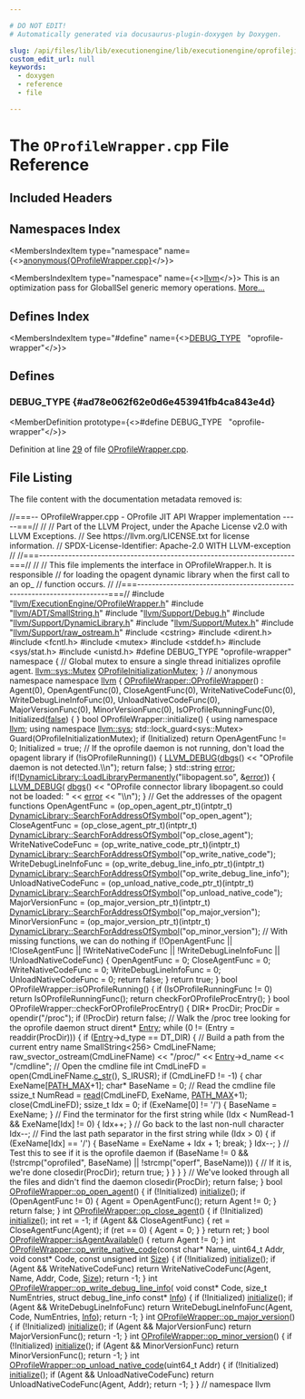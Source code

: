 ```yaml
---

# DO NOT EDIT!
# Automatically generated via docusaurus-plugin-doxygen by Doxygen.

slug: /api/files/lib/lib/executionengine/lib/executionengine/oprofilejit/oprofilewrapper-cpp
custom_edit_url: null
keywords:
  - doxygen
  - reference
  - file

---
```





# The `OProfileWrapper.cpp` File Reference

<DoxygenPage pluginConfig={pluginConfig}>



## Included Headers

<IncludesList>
<IncludesListItem
  filePath="llvm/ExecutionEngine/OProfileWrapper.h"
  permalink="/docs/api/files/include/include/llvm/include/llvm/executionengine/oprofilewrapper-h"
  isLocal="true" />
<IncludesListItem
  filePath="llvm/ADT/SmallString.h"
  permalink="/docs/api/files/include/include/llvm/include/llvm/adt/smallstring-h"
  isLocal="true" />
<IncludesListItem
  filePath="llvm/Support/Debug.h"
  permalink="/docs/api/files/include/include/llvm/include/llvm/support/debug-h"
  isLocal="true" />
<IncludesListItem
  filePath="llvm/Support/DynamicLibrary.h"
  permalink="/docs/api/files/include/include/llvm/include/llvm/support/dynamiclibrary-h"
  isLocal="true" />
<IncludesListItem
  filePath="llvm/Support/Mutex.h"
  permalink="/docs/api/files/include/include/llvm/include/llvm/support/mutex-h"
  isLocal="true" />
<IncludesListItem
  filePath="llvm/Support/raw_ostream.h"
  permalink="/docs/api/files/include/include/llvm/include/llvm/support/raw-ostream-h"
  isLocal="true" />
<IncludesListItem
  filePath="cstring"
  permalink=""
  isLocal="false" />
<IncludesListItem
  filePath="dirent.h"
  permalink=""
  isLocal="false" />
<IncludesListItem
  filePath="fcntl.h"
  permalink=""
  isLocal="false" />
<IncludesListItem
  filePath="mutex"
  permalink=""
  isLocal="false" />
<IncludesListItem
  filePath="stddef.h"
  permalink=""
  isLocal="false" />
<IncludesListItem
  filePath="sys/stat.h"
  permalink=""
  isLocal="false" />
<IncludesListItem
  filePath="unistd.h"
  permalink=""
  isLocal="false" />
</IncludesList>

## Namespaces Index

<MembersIndex>

<MembersIndexItem
  type="namespace"
  name={<><a href="/docs/api/namespaces/anonymous-oprofilewrapper-cpp-">anonymous&#123;OProfileWrapper.cpp&#125;</a></>}>
</MembersIndexItem>

<MembersIndexItem
  type="namespace"
  name={<><a href="/docs/api/namespaces/llvm">llvm</a></>}>
This is an optimization pass for GlobalISel generic memory operations. <a href="/docs/api/namespaces/llvm/#details">More...</a>
</MembersIndexItem>

</MembersIndex>

## Defines Index

<MembersIndex>

<MembersIndexItem
  type="#define"
  name={<><a href="#ad78e062f62e0d6e453941fb4ca843e4d">DEBUG&#95;TYPE</a>&nbsp;&nbsp;&nbsp;&quot;oprofile-wrapper&quot;</>}>
</MembersIndexItem>

</MembersIndex>


<SectionDefinition>

## Defines

### DEBUG&#95;TYPE {#ad78e062f62e0d6e453941fb4ca843e4d}

<MemberDefinition
  prototype={<>#define DEBUG&#95;TYPE&nbsp;&nbsp;&nbsp;&quot;oprofile-wrapper&quot;</>}>

Definition at line <a href="#l00029">29</a> of file <a href="/docs/api/files/lib/lib/executionengine/lib/executionengine/oprofilejit/oprofilewrapper-cpp">OProfileWrapper.cpp</a>.
</MemberDefinition>

</SectionDefinition>

## File Listing

The file content with the documentation metadata removed is:

<ProgramListing>

<Link id="l00001" /><CodeLine lineNumber="1"><span class="doxyHighlightComment">//===-- OProfileWrapper.cpp - OProfile JIT API Wrapper implementation -----===//</span></CodeLine>
<Link id="l00002" /><CodeLine lineNumber="2"><span class="doxyHighlightComment">//</span></CodeLine>
<Link id="l00003" /><CodeLine lineNumber="3"><span class="doxyHighlightComment">// Part of the LLVM Project, under the Apache License v2.0 with LLVM Exceptions.</span></CodeLine>
<Link id="l00004" /><CodeLine lineNumber="4"><span class="doxyHighlightComment">// See https://llvm.org/LICENSE.txt for license information.</span></CodeLine>
<Link id="l00005" /><CodeLine lineNumber="5"><span class="doxyHighlightComment">// SPDX-License-Identifier: Apache-2.0 WITH LLVM-exception</span></CodeLine>
<Link id="l00006" /><CodeLine lineNumber="6"><span class="doxyHighlightComment">//</span></CodeLine>
<Link id="l00007" /><CodeLine lineNumber="7"><span class="doxyHighlightComment">//===----------------------------------------------------------------------===//</span></CodeLine>
<Link id="l00008" /><CodeLine lineNumber="8"><span class="doxyHighlightComment">//</span></CodeLine>
<Link id="l00009" /><CodeLine lineNumber="9"><span class="doxyHighlightComment">// This file implements the interface in OProfileWrapper.h. It is responsible</span></CodeLine>
<Link id="l00010" /><CodeLine lineNumber="10"><span class="doxyHighlightComment">// for loading the opagent dynamic library when the first call to an op&#95;</span></CodeLine>
<Link id="l00011" /><CodeLine lineNumber="11"><span class="doxyHighlightComment">// function occurs.</span></CodeLine>
<Link id="l00012" /><CodeLine lineNumber="12"><span class="doxyHighlightComment">//</span></CodeLine>
<Link id="l00013" /><CodeLine lineNumber="13"><span class="doxyHighlightComment">//===----------------------------------------------------------------------===//</span></CodeLine>
<Link id="l00014" /><CodeLine lineNumber="14"></CodeLine>
<Link id="l00015" /><CodeLine lineNumber="15"><span class="doxyHighlightPreprocessor">#include &quot;<a href="/docs/api/files/include/include/llvm/include/llvm/executionengine/oprofilewrapper-h">llvm/ExecutionEngine/OProfileWrapper.h</a>&quot;</span></CodeLine>
<Link id="l00016" /><CodeLine lineNumber="16"><span class="doxyHighlightPreprocessor">#include &quot;<a href="/docs/api/files/include/include/llvm/include/llvm/adt/smallstring-h">llvm/ADT/SmallString.h</a>&quot;</span></CodeLine>
<Link id="l00017" /><CodeLine lineNumber="17"><span class="doxyHighlightPreprocessor">#include &quot;<a href="/docs/api/files/include/include/llvm/include/llvm/support/debug-h">llvm/Support/Debug.h</a>&quot;</span></CodeLine>
<Link id="l00018" /><CodeLine lineNumber="18"><span class="doxyHighlightPreprocessor">#include &quot;<a href="/docs/api/files/include/include/llvm/include/llvm/support/dynamiclibrary-h">llvm/Support/DynamicLibrary.h</a>&quot;</span></CodeLine>
<Link id="l00019" /><CodeLine lineNumber="19"><span class="doxyHighlightPreprocessor">#include &quot;<a href="/docs/api/files/include/include/llvm/include/llvm/support/mutex-h">llvm/Support/Mutex.h</a>&quot;</span></CodeLine>
<Link id="l00020" /><CodeLine lineNumber="20"><span class="doxyHighlightPreprocessor">#include &quot;<a href="/docs/api/files/include/include/llvm/include/llvm/support/raw-ostream-h">llvm/Support/raw&#95;ostream.h</a>&quot;</span></CodeLine>
<Link id="l00021" /><CodeLine lineNumber="21"><span class="doxyHighlightPreprocessor">#include &lt;cstring&gt;</span></CodeLine>
<Link id="l00022" /><CodeLine lineNumber="22"><span class="doxyHighlightPreprocessor">#include &lt;dirent.h&gt;</span></CodeLine>
<Link id="l00023" /><CodeLine lineNumber="23"><span class="doxyHighlightPreprocessor">#include &lt;fcntl.h&gt;</span></CodeLine>
<Link id="l00024" /><CodeLine lineNumber="24"><span class="doxyHighlightPreprocessor">#include &lt;mutex&gt;</span></CodeLine>
<Link id="l00025" /><CodeLine lineNumber="25"><span class="doxyHighlightPreprocessor">#include &lt;stddef.h&gt;</span></CodeLine>
<Link id="l00026" /><CodeLine lineNumber="26"><span class="doxyHighlightPreprocessor">#include &lt;sys/stat.h&gt;</span></CodeLine>
<Link id="l00027" /><CodeLine lineNumber="27"><span class="doxyHighlightPreprocessor">#include &lt;unistd.h&gt;</span></CodeLine>
<Link id="l00028" /><CodeLine lineNumber="28"></CodeLine>
<Link id="l00029" /><CodeLine lineNumber="29" lineLink="#ad78e062f62e0d6e453941fb4ca843e4d"><span class="doxyHighlightPreprocessor">#define DEBUG&#95;TYPE &quot;oprofile-wrapper&quot;</span></CodeLine>
<Link id="l00030" /><CodeLine lineNumber="30"></CodeLine>
<Link id="l00031" /><CodeLine lineNumber="31" lineLink="/docs/api/namespaces/anonymous-oprofilewrapper-cpp-"><span class="doxyHighlightKeyword">namespace </span><span class="doxyHighlight">&#123;</span></CodeLine>
<Link id="l00032" /><CodeLine lineNumber="32"></CodeLine>
<Link id="l00033" /><CodeLine lineNumber="33"><span class="doxyHighlightComment">// Global mutex to ensure a single thread initializes oprofile agent.</span></CodeLine>
<Link id="l00034" /><CodeLine lineNumber="34" lineLink="/docs/api/namespaces/anonymous-oprofilewrapper-cpp-/#a1d7552cc451b02e9a0c4fb6f176e5b3f"><span class="doxyHighlight"><a href="/docs/api/namespaces/llvm/sys/#a52d48084c5b60251870b6118e4670fee">llvm::sys::Mutex</a> <a href="/docs/api/namespaces/anonymous-oprofilewrapper-cpp-/#a1d7552cc451b02e9a0c4fb6f176e5b3f">OProfileInitializationMutex</a>;</span></CodeLine>
<Link id="l00035" /><CodeLine lineNumber="35"></CodeLine>
<Link id="l00036" /><CodeLine lineNumber="36"><span class="doxyHighlight">&#125; </span><span class="doxyHighlightComment">// anonymous namespace</span></CodeLine>
<Link id="l00037" /><CodeLine lineNumber="37"></CodeLine>
<Link id="l00038" /><CodeLine lineNumber="38"><span class="doxyHighlightKeyword">namespace </span><span class="doxyHighlight"><a href="/docs/api/namespaces/llvm">llvm</a> &#123;</span></CodeLine>
<Link id="l00039" /><CodeLine lineNumber="39"></CodeLine>
<Link id="l00040" /><CodeLine lineNumber="40" lineLink="/docs/api/classes/llvm/oprofilewrapper/#a0c1eb099fa26c019fa3f5e3c30a09b67"><span class="doxyHighlight"><a href="/docs/api/classes/llvm/oprofilewrapper/#a0c1eb099fa26c019fa3f5e3c30a09b67">OProfileWrapper::OProfileWrapper</a>()</span></CodeLine>
<Link id="l00041" /><CodeLine lineNumber="41"><span class="doxyHighlight">: Agent(0),</span></CodeLine>
<Link id="l00042" /><CodeLine lineNumber="42"><span class="doxyHighlight">  OpenAgentFunc(0),</span></CodeLine>
<Link id="l00043" /><CodeLine lineNumber="43"><span class="doxyHighlight">  CloseAgentFunc(0),</span></CodeLine>
<Link id="l00044" /><CodeLine lineNumber="44"><span class="doxyHighlight">  WriteNativeCodeFunc(0),</span></CodeLine>
<Link id="l00045" /><CodeLine lineNumber="45"><span class="doxyHighlight">  WriteDebugLineInfoFunc(0),</span></CodeLine>
<Link id="l00046" /><CodeLine lineNumber="46"><span class="doxyHighlight">  UnloadNativeCodeFunc(0),</span></CodeLine>
<Link id="l00047" /><CodeLine lineNumber="47"><span class="doxyHighlight">  MajorVersionFunc(0),</span></CodeLine>
<Link id="l00048" /><CodeLine lineNumber="48"><span class="doxyHighlight">  MinorVersionFunc(0),</span></CodeLine>
<Link id="l00049" /><CodeLine lineNumber="49"><span class="doxyHighlight">  IsOProfileRunningFunc(0),</span></CodeLine>
<Link id="l00050" /><CodeLine lineNumber="50"><span class="doxyHighlight">  Initialized(<a href="/docs/api/namespaces/false">false</a>) &#123;</span></CodeLine>
<Link id="l00051" /><CodeLine lineNumber="51"><span class="doxyHighlight">&#125;</span></CodeLine>
<Link id="l00052" /><CodeLine lineNumber="52"></CodeLine>
<Link id="l00053" /><CodeLine lineNumber="53"><span class="doxyHighlightKeywordType">bool</span><span class="doxyHighlight"> OProfileWrapper::initialize() &#123;</span></CodeLine>
<Link id="l00054" /><CodeLine lineNumber="54"><span class="doxyHighlight">  </span><span class="doxyHighlightKeyword">using namespace </span><span class="doxyHighlight"><a href="/docs/api/namespaces/llvm">llvm</a>;</span></CodeLine>
<Link id="l00055" /><CodeLine lineNumber="55"><span class="doxyHighlight">  </span><span class="doxyHighlightKeyword">using namespace </span><span class="doxyHighlight"><a href="/docs/api/namespaces/llvm/sys">llvm::sys</a>;</span></CodeLine>
<Link id="l00056" /><CodeLine lineNumber="56"></CodeLine>
<Link id="l00057" /><CodeLine lineNumber="57"><span class="doxyHighlight">  std::lock&#95;guard&lt;sys::Mutex&gt; Guard(OProfileInitializationMutex);</span></CodeLine>
<Link id="l00058" /><CodeLine lineNumber="58"></CodeLine>
<Link id="l00059" /><CodeLine lineNumber="59"><span class="doxyHighlight">  </span><span class="doxyHighlightKeywordFlow">if</span><span class="doxyHighlight"> (Initialized)</span></CodeLine>
<Link id="l00060" /><CodeLine lineNumber="60"><span class="doxyHighlight">    </span><span class="doxyHighlightKeywordFlow">return</span><span class="doxyHighlight"> OpenAgentFunc != 0;</span></CodeLine>
<Link id="l00061" /><CodeLine lineNumber="61"></CodeLine>
<Link id="l00062" /><CodeLine lineNumber="62"><span class="doxyHighlight">  Initialized = </span><span class="doxyHighlightKeyword">true</span><span class="doxyHighlight">;</span></CodeLine>
<Link id="l00063" /><CodeLine lineNumber="63"></CodeLine>
<Link id="l00064" /><CodeLine lineNumber="64"><span class="doxyHighlight">  </span><span class="doxyHighlightComment">// If the oprofile daemon is not running, don&#39;t load the opagent library</span></CodeLine>
<Link id="l00065" /><CodeLine lineNumber="65"><span class="doxyHighlight">  </span><span class="doxyHighlightKeywordFlow">if</span><span class="doxyHighlight"> (!isOProfileRunning()) &#123;</span></CodeLine>
<Link id="l00066" /><CodeLine lineNumber="66"><span class="doxyHighlight">    <a href="/docs/api/files/include/include/llvm/include/llvm/support/debug-h/#a196897517069dda1bdb549e24468f7d7">LLVM&#95;DEBUG</a>(<a href="/docs/api/namespaces/llvm/#a7c46c742c31be54870e2038048e6b391">dbgs</a>() &lt;&lt; </span><span class="doxyHighlightStringLiteral">&quot;OProfile daemon is not detected.\\n&quot;</span><span class="doxyHighlight">);</span></CodeLine>
<Link id="l00067" /><CodeLine lineNumber="67"><span class="doxyHighlight">    </span><span class="doxyHighlightKeywordFlow">return</span><span class="doxyHighlight"> </span><span class="doxyHighlightKeyword">false</span><span class="doxyHighlight">;</span></CodeLine>
<Link id="l00068" /><CodeLine lineNumber="68"><span class="doxyHighlight">  &#125;</span></CodeLine>
<Link id="l00069" /><CodeLine lineNumber="69"></CodeLine>
<Link id="l00070" /><CodeLine lineNumber="70"><span class="doxyHighlight">  std::string <a href="/docs/api/files/lib/lib/debuginfo/lib/debuginfo/codeview/symbolrecordmapping-cpp/#a9cdf893c7d17e47fa1ed8bebf92a5da4">error</a>;</span></CodeLine>
<Link id="l00071" /><CodeLine lineNumber="71"><span class="doxyHighlight">  </span><span class="doxyHighlightKeywordFlow">if</span><span class="doxyHighlight">(!<a href="/docs/api/classes/llvm/sys/dynamiclibrary/#a53d32d3b3baefdec31d3d94b0586d437">DynamicLibrary::LoadLibraryPermanently</a>(</span><span class="doxyHighlightStringLiteral">&quot;libopagent.so&quot;</span><span class="doxyHighlight">, &amp;<a href="/docs/api/files/lib/lib/debuginfo/lib/debuginfo/codeview/symbolrecordmapping-cpp/#a9cdf893c7d17e47fa1ed8bebf92a5da4">error</a>)) &#123;</span></CodeLine>
<Link id="l00072" /><CodeLine lineNumber="72"><span class="doxyHighlight">    <a href="/docs/api/files/include/include/llvm/include/llvm/support/debug-h/#a196897517069dda1bdb549e24468f7d7">LLVM&#95;DEBUG</a>(</span></CodeLine>
<Link id="l00073" /><CodeLine lineNumber="73"><span class="doxyHighlight">        <a href="/docs/api/namespaces/llvm/#a7c46c742c31be54870e2038048e6b391">dbgs</a>()</span></CodeLine>
<Link id="l00074" /><CodeLine lineNumber="74"><span class="doxyHighlight">        &lt;&lt; </span><span class="doxyHighlightStringLiteral">&quot;OProfile connector library libopagent.so could not be loaded: &quot;</span></CodeLine>
<Link id="l00075" /><CodeLine lineNumber="75"><span class="doxyHighlight">        &lt;&lt; <a href="/docs/api/files/lib/lib/debuginfo/lib/debuginfo/codeview/symbolrecordmapping-cpp/#a9cdf893c7d17e47fa1ed8bebf92a5da4">error</a> &lt;&lt; </span><span class="doxyHighlightStringLiteral">&quot;\\n&quot;</span><span class="doxyHighlight">);</span></CodeLine>
<Link id="l00076" /><CodeLine lineNumber="76"><span class="doxyHighlight">  &#125;</span></CodeLine>
<Link id="l00077" /><CodeLine lineNumber="77"></CodeLine>
<Link id="l00078" /><CodeLine lineNumber="78"><span class="doxyHighlight">  </span><span class="doxyHighlightComment">// Get the addresses of the opagent functions</span></CodeLine>
<Link id="l00079" /><CodeLine lineNumber="79"><span class="doxyHighlight">  OpenAgentFunc = (op&#95;open&#95;agent&#95;ptr&#95;t)(intptr&#95;t)</span></CodeLine>
<Link id="l00080" /><CodeLine lineNumber="80"><span class="doxyHighlight">          <a href="/docs/api/classes/llvm/sys/dynamiclibrary/#ae003d16a33e81b88943d3e3aa179fcc4">DynamicLibrary::SearchForAddressOfSymbol</a>(</span><span class="doxyHighlightStringLiteral">&quot;op&#95;open&#95;agent&quot;</span><span class="doxyHighlight">);</span></CodeLine>
<Link id="l00081" /><CodeLine lineNumber="81"><span class="doxyHighlight">  CloseAgentFunc = (op&#95;close&#95;agent&#95;ptr&#95;t)(intptr&#95;t)</span></CodeLine>
<Link id="l00082" /><CodeLine lineNumber="82"><span class="doxyHighlight">          <a href="/docs/api/classes/llvm/sys/dynamiclibrary/#ae003d16a33e81b88943d3e3aa179fcc4">DynamicLibrary::SearchForAddressOfSymbol</a>(</span><span class="doxyHighlightStringLiteral">&quot;op&#95;close&#95;agent&quot;</span><span class="doxyHighlight">);</span></CodeLine>
<Link id="l00083" /><CodeLine lineNumber="83"><span class="doxyHighlight">  WriteNativeCodeFunc = (op&#95;write&#95;native&#95;code&#95;ptr&#95;t)(intptr&#95;t)</span></CodeLine>
<Link id="l00084" /><CodeLine lineNumber="84"><span class="doxyHighlight">          <a href="/docs/api/classes/llvm/sys/dynamiclibrary/#ae003d16a33e81b88943d3e3aa179fcc4">DynamicLibrary::SearchForAddressOfSymbol</a>(</span><span class="doxyHighlightStringLiteral">&quot;op&#95;write&#95;native&#95;code&quot;</span><span class="doxyHighlight">);</span></CodeLine>
<Link id="l00085" /><CodeLine lineNumber="85"><span class="doxyHighlight">  WriteDebugLineInfoFunc = (op&#95;write&#95;debug&#95;line&#95;info&#95;ptr&#95;t)(intptr&#95;t)</span></CodeLine>
<Link id="l00086" /><CodeLine lineNumber="86"><span class="doxyHighlight">          <a href="/docs/api/classes/llvm/sys/dynamiclibrary/#ae003d16a33e81b88943d3e3aa179fcc4">DynamicLibrary::SearchForAddressOfSymbol</a>(</span><span class="doxyHighlightStringLiteral">&quot;op&#95;write&#95;debug&#95;line&#95;info&quot;</span><span class="doxyHighlight">);</span></CodeLine>
<Link id="l00087" /><CodeLine lineNumber="87"><span class="doxyHighlight">  UnloadNativeCodeFunc = (op&#95;unload&#95;native&#95;code&#95;ptr&#95;t)(intptr&#95;t)</span></CodeLine>
<Link id="l00088" /><CodeLine lineNumber="88"><span class="doxyHighlight">          <a href="/docs/api/classes/llvm/sys/dynamiclibrary/#ae003d16a33e81b88943d3e3aa179fcc4">DynamicLibrary::SearchForAddressOfSymbol</a>(</span><span class="doxyHighlightStringLiteral">&quot;op&#95;unload&#95;native&#95;code&quot;</span><span class="doxyHighlight">);</span></CodeLine>
<Link id="l00089" /><CodeLine lineNumber="89"><span class="doxyHighlight">  MajorVersionFunc = (op&#95;major&#95;version&#95;ptr&#95;t)(intptr&#95;t)</span></CodeLine>
<Link id="l00090" /><CodeLine lineNumber="90"><span class="doxyHighlight">          <a href="/docs/api/classes/llvm/sys/dynamiclibrary/#ae003d16a33e81b88943d3e3aa179fcc4">DynamicLibrary::SearchForAddressOfSymbol</a>(</span><span class="doxyHighlightStringLiteral">&quot;op&#95;major&#95;version&quot;</span><span class="doxyHighlight">);</span></CodeLine>
<Link id="l00091" /><CodeLine lineNumber="91"><span class="doxyHighlight">  MinorVersionFunc = (op&#95;major&#95;version&#95;ptr&#95;t)(intptr&#95;t)</span></CodeLine>
<Link id="l00092" /><CodeLine lineNumber="92"><span class="doxyHighlight">          <a href="/docs/api/classes/llvm/sys/dynamiclibrary/#ae003d16a33e81b88943d3e3aa179fcc4">DynamicLibrary::SearchForAddressOfSymbol</a>(</span><span class="doxyHighlightStringLiteral">&quot;op&#95;minor&#95;version&quot;</span><span class="doxyHighlight">);</span></CodeLine>
<Link id="l00093" /><CodeLine lineNumber="93"></CodeLine>
<Link id="l00094" /><CodeLine lineNumber="94"><span class="doxyHighlight">  </span><span class="doxyHighlightComment">// With missing functions, we can do nothing</span></CodeLine>
<Link id="l00095" /><CodeLine lineNumber="95"><span class="doxyHighlight">  </span><span class="doxyHighlightKeywordFlow">if</span><span class="doxyHighlight"> (!OpenAgentFunc</span></CodeLine>
<Link id="l00096" /><CodeLine lineNumber="96"><span class="doxyHighlight">      || !CloseAgentFunc</span></CodeLine>
<Link id="l00097" /><CodeLine lineNumber="97"><span class="doxyHighlight">      || !WriteNativeCodeFunc</span></CodeLine>
<Link id="l00098" /><CodeLine lineNumber="98"><span class="doxyHighlight">      || !WriteDebugLineInfoFunc</span></CodeLine>
<Link id="l00099" /><CodeLine lineNumber="99"><span class="doxyHighlight">      || !UnloadNativeCodeFunc) &#123;</span></CodeLine>
<Link id="l00100" /><CodeLine lineNumber="100"><span class="doxyHighlight">    OpenAgentFunc = 0;</span></CodeLine>
<Link id="l00101" /><CodeLine lineNumber="101"><span class="doxyHighlight">    CloseAgentFunc = 0;</span></CodeLine>
<Link id="l00102" /><CodeLine lineNumber="102"><span class="doxyHighlight">    WriteNativeCodeFunc = 0;</span></CodeLine>
<Link id="l00103" /><CodeLine lineNumber="103"><span class="doxyHighlight">    WriteDebugLineInfoFunc = 0;</span></CodeLine>
<Link id="l00104" /><CodeLine lineNumber="104"><span class="doxyHighlight">    UnloadNativeCodeFunc = 0;</span></CodeLine>
<Link id="l00105" /><CodeLine lineNumber="105"><span class="doxyHighlight">    </span><span class="doxyHighlightKeywordFlow">return</span><span class="doxyHighlight"> </span><span class="doxyHighlightKeyword">false</span><span class="doxyHighlight">;</span></CodeLine>
<Link id="l00106" /><CodeLine lineNumber="106"><span class="doxyHighlight">  &#125;</span></CodeLine>
<Link id="l00107" /><CodeLine lineNumber="107"></CodeLine>
<Link id="l00108" /><CodeLine lineNumber="108"><span class="doxyHighlight">  </span><span class="doxyHighlightKeywordFlow">return</span><span class="doxyHighlight"> </span><span class="doxyHighlightKeyword">true</span><span class="doxyHighlight">;</span></CodeLine>
<Link id="l00109" /><CodeLine lineNumber="109"><span class="doxyHighlight">&#125;</span></CodeLine>
<Link id="l00110" /><CodeLine lineNumber="110"></CodeLine>
<Link id="l00111" /><CodeLine lineNumber="111"><span class="doxyHighlightKeywordType">bool</span><span class="doxyHighlight"> OProfileWrapper::isOProfileRunning() &#123;</span></CodeLine>
<Link id="l00112" /><CodeLine lineNumber="112"><span class="doxyHighlight">  </span><span class="doxyHighlightKeywordFlow">if</span><span class="doxyHighlight"> (IsOProfileRunningFunc != 0)</span></CodeLine>
<Link id="l00113" /><CodeLine lineNumber="113"><span class="doxyHighlight">    </span><span class="doxyHighlightKeywordFlow">return</span><span class="doxyHighlight"> IsOProfileRunningFunc();</span></CodeLine>
<Link id="l00114" /><CodeLine lineNumber="114"><span class="doxyHighlight">  </span><span class="doxyHighlightKeywordFlow">return</span><span class="doxyHighlight"> checkForOProfileProcEntry();</span></CodeLine>
<Link id="l00115" /><CodeLine lineNumber="115"><span class="doxyHighlight">&#125;</span></CodeLine>
<Link id="l00116" /><CodeLine lineNumber="116"></CodeLine>
<Link id="l00117" /><CodeLine lineNumber="117"><span class="doxyHighlightKeywordType">bool</span><span class="doxyHighlight"> OProfileWrapper::checkForOProfileProcEntry() &#123;</span></CodeLine>
<Link id="l00118" /><CodeLine lineNumber="118"><span class="doxyHighlight">  DIR&#42; ProcDir;</span></CodeLine>
<Link id="l00119" /><CodeLine lineNumber="119"></CodeLine>
<Link id="l00120" /><CodeLine lineNumber="120"><span class="doxyHighlight">  ProcDir = opendir(</span><span class="doxyHighlightStringLiteral">&quot;/proc&quot;</span><span class="doxyHighlight">);</span></CodeLine>
<Link id="l00121" /><CodeLine lineNumber="121"><span class="doxyHighlight">  </span><span class="doxyHighlightKeywordFlow">if</span><span class="doxyHighlight"> (!ProcDir)</span></CodeLine>
<Link id="l00122" /><CodeLine lineNumber="122"><span class="doxyHighlight">    </span><span class="doxyHighlightKeywordFlow">return</span><span class="doxyHighlight"> </span><span class="doxyHighlightKeyword">false</span><span class="doxyHighlight">;</span></CodeLine>
<Link id="l00123" /><CodeLine lineNumber="123"></CodeLine>
<Link id="l00124" /><CodeLine lineNumber="124"><span class="doxyHighlight">  </span><span class="doxyHighlightComment">// Walk the /proc tree looking for the oprofile daemon</span></CodeLine>
<Link id="l00125" /><CodeLine lineNumber="125"><span class="doxyHighlight">  </span><span class="doxyHighlightKeyword">struct </span><span class="doxyHighlight">dirent&#42; <a href="/docs/api/namespaces/llvm/coff/#ae7629a0652411dc2be61aea4fee2b39caadd024eaaab0666500593f30456bbc43">Entry</a>;</span></CodeLine>
<Link id="l00126" /><CodeLine lineNumber="126"><span class="doxyHighlight">  </span><span class="doxyHighlightKeywordFlow">while</span><span class="doxyHighlight"> (0 != (Entry = readdir(ProcDir))) &#123;</span></CodeLine>
<Link id="l00127" /><CodeLine lineNumber="127"><span class="doxyHighlight">    </span><span class="doxyHighlightKeywordFlow">if</span><span class="doxyHighlight"> (<a href="/docs/api/namespaces/llvm/coff/#ae7629a0652411dc2be61aea4fee2b39caadd024eaaab0666500593f30456bbc43">Entry</a>-&gt;d&#95;type == DT&#95;DIR) &#123;</span></CodeLine>
<Link id="l00128" /><CodeLine lineNumber="128"><span class="doxyHighlight">      </span><span class="doxyHighlightComment">// Build a path from the current entry name</span></CodeLine>
<Link id="l00129" /><CodeLine lineNumber="129"><span class="doxyHighlight">      SmallString&lt;256&gt; CmdLineFName;</span></CodeLine>
<Link id="l00130" /><CodeLine lineNumber="130"><span class="doxyHighlight">      raw&#95;svector&#95;ostream(CmdLineFName) &lt;&lt; </span><span class="doxyHighlightStringLiteral">&quot;/proc/&quot;</span><span class="doxyHighlight"> &lt;&lt; <a href="/docs/api/namespaces/llvm/coff/#ae7629a0652411dc2be61aea4fee2b39caadd024eaaab0666500593f30456bbc43">Entry</a>-&gt;d&#95;name</span></CodeLine>
<Link id="l00131" /><CodeLine lineNumber="131"><span class="doxyHighlight">                                        &lt;&lt; </span><span class="doxyHighlightStringLiteral">&quot;/cmdline&quot;</span><span class="doxyHighlight">;</span></CodeLine>
<Link id="l00132" /><CodeLine lineNumber="132"></CodeLine>
<Link id="l00133" /><CodeLine lineNumber="133"><span class="doxyHighlight">      </span><span class="doxyHighlightComment">// Open the cmdline file</span></CodeLine>
<Link id="l00134" /><CodeLine lineNumber="134"><span class="doxyHighlight">      </span><span class="doxyHighlightKeywordType">int</span><span class="doxyHighlight"> CmdLineFD = open(CmdLineFName.<a href="/docs/api/classes/llvm/smallstring/#ade4b8410fbe0406fc61d1db65d1cfa12">c&#95;str</a>(), S&#95;IRUSR);</span></CodeLine>
<Link id="l00135" /><CodeLine lineNumber="135"><span class="doxyHighlight">      </span><span class="doxyHighlightKeywordFlow">if</span><span class="doxyHighlight"> (CmdLineFD != -1) &#123;</span></CodeLine>
<Link id="l00136" /><CodeLine lineNumber="136"><span class="doxyHighlight">        </span><span class="doxyHighlightKeywordType">char</span><span class="doxyHighlight">    ExeName&#91;<a href="/docs/api/files/include/include/llvm/include/llvm/textapi/utils-h/#ae688d728e1acdfe5988c7db45d6f0166">PATH&#95;MAX</a>+1&#93;;</span></CodeLine>
<Link id="l00137" /><CodeLine lineNumber="137"><span class="doxyHighlight">        </span><span class="doxyHighlightKeywordType">char</span><span class="doxyHighlight">&#42;   BaseName = 0;</span></CodeLine>
<Link id="l00138" /><CodeLine lineNumber="138"></CodeLine>
<Link id="l00139" /><CodeLine lineNumber="139"><span class="doxyHighlight">        </span><span class="doxyHighlightComment">// Read the cmdline file</span></CodeLine>
<Link id="l00140" /><CodeLine lineNumber="140"><span class="doxyHighlight">        ssize&#95;t NumRead = <a href="/docs/api/namespaces/llvm/support/endian/#acfdf941f45bc58470ed8423b98862486">read</a>(CmdLineFD, ExeName, <a href="/docs/api/files/include/include/llvm/include/llvm/textapi/utils-h/#ae688d728e1acdfe5988c7db45d6f0166">PATH&#95;MAX</a>+1);</span></CodeLine>
<Link id="l00141" /><CodeLine lineNumber="141"><span class="doxyHighlight">        close(CmdLineFD);</span></CodeLine>
<Link id="l00142" /><CodeLine lineNumber="142"><span class="doxyHighlight">        ssize&#95;t Idx = 0;</span></CodeLine>
<Link id="l00143" /><CodeLine lineNumber="143"></CodeLine>
<Link id="l00144" /><CodeLine lineNumber="144"><span class="doxyHighlight">        </span><span class="doxyHighlightKeywordFlow">if</span><span class="doxyHighlight"> (ExeName&#91;0&#93; != </span><span class="doxyHighlightCharLiteral">&#39;/&#39;</span><span class="doxyHighlight">) &#123;</span></CodeLine>
<Link id="l00145" /><CodeLine lineNumber="145"><span class="doxyHighlight">          BaseName = ExeName;</span></CodeLine>
<Link id="l00146" /><CodeLine lineNumber="146"><span class="doxyHighlight">        &#125;</span></CodeLine>
<Link id="l00147" /><CodeLine lineNumber="147"></CodeLine>
<Link id="l00148" /><CodeLine lineNumber="148"><span class="doxyHighlight">        </span><span class="doxyHighlightComment">// Find the terminator for the first string</span></CodeLine>
<Link id="l00149" /><CodeLine lineNumber="149"><span class="doxyHighlight">        </span><span class="doxyHighlightKeywordFlow">while</span><span class="doxyHighlight"> (Idx &lt; NumRead-1 &amp;&amp; ExeName&#91;Idx&#93; != 0) &#123;</span></CodeLine>
<Link id="l00150" /><CodeLine lineNumber="150"><span class="doxyHighlight">          Idx++;</span></CodeLine>
<Link id="l00151" /><CodeLine lineNumber="151"><span class="doxyHighlight">        &#125;</span></CodeLine>
<Link id="l00152" /><CodeLine lineNumber="152"></CodeLine>
<Link id="l00153" /><CodeLine lineNumber="153"><span class="doxyHighlight">        </span><span class="doxyHighlightComment">// Go back to the last non-null character</span></CodeLine>
<Link id="l00154" /><CodeLine lineNumber="154"><span class="doxyHighlight">        Idx--;</span></CodeLine>
<Link id="l00155" /><CodeLine lineNumber="155"></CodeLine>
<Link id="l00156" /><CodeLine lineNumber="156"><span class="doxyHighlight">        </span><span class="doxyHighlightComment">// Find the last path separator in the first string</span></CodeLine>
<Link id="l00157" /><CodeLine lineNumber="157"><span class="doxyHighlight">        </span><span class="doxyHighlightKeywordFlow">while</span><span class="doxyHighlight"> (Idx &gt; 0) &#123;</span></CodeLine>
<Link id="l00158" /><CodeLine lineNumber="158"><span class="doxyHighlight">          </span><span class="doxyHighlightKeywordFlow">if</span><span class="doxyHighlight"> (ExeName&#91;Idx&#93; == </span><span class="doxyHighlightCharLiteral">&#39;/&#39;</span><span class="doxyHighlight">) &#123;</span></CodeLine>
<Link id="l00159" /><CodeLine lineNumber="159"><span class="doxyHighlight">            BaseName = ExeName + Idx + 1;</span></CodeLine>
<Link id="l00160" /><CodeLine lineNumber="160"><span class="doxyHighlight">            </span><span class="doxyHighlightKeywordFlow">break</span><span class="doxyHighlight">;</span></CodeLine>
<Link id="l00161" /><CodeLine lineNumber="161"><span class="doxyHighlight">          &#125;</span></CodeLine>
<Link id="l00162" /><CodeLine lineNumber="162"><span class="doxyHighlight">          Idx--;</span></CodeLine>
<Link id="l00163" /><CodeLine lineNumber="163"><span class="doxyHighlight">        &#125;</span></CodeLine>
<Link id="l00164" /><CodeLine lineNumber="164"></CodeLine>
<Link id="l00165" /><CodeLine lineNumber="165"><span class="doxyHighlight">        </span><span class="doxyHighlightComment">// Test this to see if it is the oprofile daemon</span></CodeLine>
<Link id="l00166" /><CodeLine lineNumber="166"><span class="doxyHighlight">        </span><span class="doxyHighlightKeywordFlow">if</span><span class="doxyHighlight"> (BaseName != 0 &amp;&amp; (!strcmp(</span><span class="doxyHighlightStringLiteral">&quot;oprofiled&quot;</span><span class="doxyHighlight">, BaseName) ||</span></CodeLine>
<Link id="l00167" /><CodeLine lineNumber="167"><span class="doxyHighlight">                              !strcmp(</span><span class="doxyHighlightStringLiteral">&quot;operf&quot;</span><span class="doxyHighlight">, BaseName))) &#123;</span></CodeLine>
<Link id="l00168" /><CodeLine lineNumber="168"><span class="doxyHighlight">          </span><span class="doxyHighlightComment">// If it is, we&#39;re done</span></CodeLine>
<Link id="l00169" /><CodeLine lineNumber="169"><span class="doxyHighlight">          closedir(ProcDir);</span></CodeLine>
<Link id="l00170" /><CodeLine lineNumber="170"><span class="doxyHighlight">          </span><span class="doxyHighlightKeywordFlow">return</span><span class="doxyHighlight"> </span><span class="doxyHighlightKeyword">true</span><span class="doxyHighlight">;</span></CodeLine>
<Link id="l00171" /><CodeLine lineNumber="171"><span class="doxyHighlight">        &#125;</span></CodeLine>
<Link id="l00172" /><CodeLine lineNumber="172"><span class="doxyHighlight">      &#125;</span></CodeLine>
<Link id="l00173" /><CodeLine lineNumber="173"><span class="doxyHighlight">    &#125;</span></CodeLine>
<Link id="l00174" /><CodeLine lineNumber="174"><span class="doxyHighlight">  &#125;</span></CodeLine>
<Link id="l00175" /><CodeLine lineNumber="175"></CodeLine>
<Link id="l00176" /><CodeLine lineNumber="176"><span class="doxyHighlight">  </span><span class="doxyHighlightComment">// We&#39;ve looked through all the files and didn&#39;t find the daemon</span></CodeLine>
<Link id="l00177" /><CodeLine lineNumber="177"><span class="doxyHighlight">  closedir(ProcDir);</span></CodeLine>
<Link id="l00178" /><CodeLine lineNumber="178"><span class="doxyHighlight">  </span><span class="doxyHighlightKeywordFlow">return</span><span class="doxyHighlight"> </span><span class="doxyHighlightKeyword">false</span><span class="doxyHighlight">;</span></CodeLine>
<Link id="l00179" /><CodeLine lineNumber="179"><span class="doxyHighlight">&#125;</span></CodeLine>
<Link id="l00180" /><CodeLine lineNumber="180"></CodeLine>
<Link id="l00181" /><CodeLine lineNumber="181" lineLink="/docs/api/classes/llvm/oprofilewrapper/#a5429b9da01b158fac3e5da48a72010bc"><span class="doxyHighlightKeywordType">bool</span><span class="doxyHighlight"> <a href="/docs/api/classes/llvm/oprofilewrapper/#a5429b9da01b158fac3e5da48a72010bc">OProfileWrapper::op&#95;open&#95;agent</a>() &#123;</span></CodeLine>
<Link id="l00182" /><CodeLine lineNumber="182"><span class="doxyHighlight">  </span><span class="doxyHighlightKeywordFlow">if</span><span class="doxyHighlight"> (!Initialized)</span></CodeLine>
<Link id="l00183" /><CodeLine lineNumber="183"><span class="doxyHighlight">    <a href="/docs/api/files/lib/lib/analysis/targetlibraryinfo-cpp/#a19d27915595e7f0a0ef271448bcdac6f">initialize</a>();</span></CodeLine>
<Link id="l00184" /><CodeLine lineNumber="184"></CodeLine>
<Link id="l00185" /><CodeLine lineNumber="185"><span class="doxyHighlight">  </span><span class="doxyHighlightKeywordFlow">if</span><span class="doxyHighlight"> (OpenAgentFunc != 0) &#123;</span></CodeLine>
<Link id="l00186" /><CodeLine lineNumber="186"><span class="doxyHighlight">    Agent = OpenAgentFunc();</span></CodeLine>
<Link id="l00187" /><CodeLine lineNumber="187"><span class="doxyHighlight">    </span><span class="doxyHighlightKeywordFlow">return</span><span class="doxyHighlight"> Agent != 0;</span></CodeLine>
<Link id="l00188" /><CodeLine lineNumber="188"><span class="doxyHighlight">  &#125;</span></CodeLine>
<Link id="l00189" /><CodeLine lineNumber="189"></CodeLine>
<Link id="l00190" /><CodeLine lineNumber="190"><span class="doxyHighlight">  </span><span class="doxyHighlightKeywordFlow">return</span><span class="doxyHighlight"> </span><span class="doxyHighlightKeyword">false</span><span class="doxyHighlight">;</span></CodeLine>
<Link id="l00191" /><CodeLine lineNumber="191"><span class="doxyHighlight">&#125;</span></CodeLine>
<Link id="l00192" /><CodeLine lineNumber="192"></CodeLine>
<Link id="l00193" /><CodeLine lineNumber="193" lineLink="/docs/api/classes/llvm/oprofilewrapper/#a8b250a24143710b280bb480210a31bcf"><span class="doxyHighlightKeywordType">int</span><span class="doxyHighlight"> <a href="/docs/api/classes/llvm/oprofilewrapper/#a8b250a24143710b280bb480210a31bcf">OProfileWrapper::op&#95;close&#95;agent</a>() &#123;</span></CodeLine>
<Link id="l00194" /><CodeLine lineNumber="194"><span class="doxyHighlight">  </span><span class="doxyHighlightKeywordFlow">if</span><span class="doxyHighlight"> (!Initialized)</span></CodeLine>
<Link id="l00195" /><CodeLine lineNumber="195"><span class="doxyHighlight">    <a href="/docs/api/files/lib/lib/analysis/targetlibraryinfo-cpp/#a19d27915595e7f0a0ef271448bcdac6f">initialize</a>();</span></CodeLine>
<Link id="l00196" /><CodeLine lineNumber="196"></CodeLine>
<Link id="l00197" /><CodeLine lineNumber="197"><span class="doxyHighlight">  </span><span class="doxyHighlightKeywordType">int</span><span class="doxyHighlight"> ret = -1;</span></CodeLine>
<Link id="l00198" /><CodeLine lineNumber="198"><span class="doxyHighlight">  </span><span class="doxyHighlightKeywordFlow">if</span><span class="doxyHighlight"> (Agent &amp;&amp; CloseAgentFunc) &#123;</span></CodeLine>
<Link id="l00199" /><CodeLine lineNumber="199"><span class="doxyHighlight">    ret = CloseAgentFunc(Agent);</span></CodeLine>
<Link id="l00200" /><CodeLine lineNumber="200"><span class="doxyHighlight">    </span><span class="doxyHighlightKeywordFlow">if</span><span class="doxyHighlight"> (ret == 0) &#123;</span></CodeLine>
<Link id="l00201" /><CodeLine lineNumber="201"><span class="doxyHighlight">      Agent = 0;</span></CodeLine>
<Link id="l00202" /><CodeLine lineNumber="202"><span class="doxyHighlight">    &#125;</span></CodeLine>
<Link id="l00203" /><CodeLine lineNumber="203"><span class="doxyHighlight">  &#125;</span></CodeLine>
<Link id="l00204" /><CodeLine lineNumber="204"><span class="doxyHighlight">  </span><span class="doxyHighlightKeywordFlow">return</span><span class="doxyHighlight"> ret;</span></CodeLine>
<Link id="l00205" /><CodeLine lineNumber="205"><span class="doxyHighlight">&#125;</span></CodeLine>
<Link id="l00206" /><CodeLine lineNumber="206"></CodeLine>
<Link id="l00207" /><CodeLine lineNumber="207" lineLink="/docs/api/classes/llvm/oprofilewrapper/#a77fbdf212dbb6035c0a77d98c8d74224"><span class="doxyHighlightKeywordType">bool</span><span class="doxyHighlight"> <a href="/docs/api/classes/llvm/oprofilewrapper/#a77fbdf212dbb6035c0a77d98c8d74224">OProfileWrapper::isAgentAvailable</a>() &#123;</span></CodeLine>
<Link id="l00208" /><CodeLine lineNumber="208"><span class="doxyHighlight">  </span><span class="doxyHighlightKeywordFlow">return</span><span class="doxyHighlight"> Agent != 0;</span></CodeLine>
<Link id="l00209" /><CodeLine lineNumber="209"><span class="doxyHighlight">&#125;</span></CodeLine>
<Link id="l00210" /><CodeLine lineNumber="210"></CodeLine>
<Link id="l00211" /><CodeLine lineNumber="211" lineLink="/docs/api/classes/llvm/oprofilewrapper/#a24f0da9d90ea20da52b527394d248aab"><span class="doxyHighlightKeywordType">int</span><span class="doxyHighlight"> <a href="/docs/api/classes/llvm/oprofilewrapper/#a24f0da9d90ea20da52b527394d248aab">OProfileWrapper::op&#95;write&#95;native&#95;code</a>(</span><span class="doxyHighlightKeyword">const</span><span class="doxyHighlight"> </span><span class="doxyHighlightKeywordType">char</span><span class="doxyHighlight">&#42; Name,</span></CodeLine>
<Link id="l00212" /><CodeLine lineNumber="212"><span class="doxyHighlight">                                          uint64&#95;t Addr,</span></CodeLine>
<Link id="l00213" /><CodeLine lineNumber="213"><span class="doxyHighlight">                                          </span><span class="doxyHighlightKeywordType">void</span><span class="doxyHighlight"> </span><span class="doxyHighlightKeyword">const</span><span class="doxyHighlight">&#42; Code,</span></CodeLine>
<Link id="l00214" /><CodeLine lineNumber="214"><span class="doxyHighlight">                                          </span><span class="doxyHighlightKeyword">const</span><span class="doxyHighlight"> </span><span class="doxyHighlightKeywordType">unsigned</span><span class="doxyHighlight"> </span><span class="doxyHighlightKeywordType">int</span><span class="doxyHighlight"> <a href="/docs/api/files/lib/lib/analysis/inlineorder-cpp/#a7ee6f0cb51c3b9056199e9a0001fe8c3a6f6cb72d544962fa333e2e34ce64f719">Size</a>) &#123;</span></CodeLine>
<Link id="l00215" /><CodeLine lineNumber="215"><span class="doxyHighlight">  </span><span class="doxyHighlightKeywordFlow">if</span><span class="doxyHighlight"> (!Initialized)</span></CodeLine>
<Link id="l00216" /><CodeLine lineNumber="216"><span class="doxyHighlight">    <a href="/docs/api/files/lib/lib/analysis/targetlibraryinfo-cpp/#a19d27915595e7f0a0ef271448bcdac6f">initialize</a>();</span></CodeLine>
<Link id="l00217" /><CodeLine lineNumber="217"></CodeLine>
<Link id="l00218" /><CodeLine lineNumber="218"><span class="doxyHighlight">  </span><span class="doxyHighlightKeywordFlow">if</span><span class="doxyHighlight"> (Agent &amp;&amp; WriteNativeCodeFunc)</span></CodeLine>
<Link id="l00219" /><CodeLine lineNumber="219"><span class="doxyHighlight">    </span><span class="doxyHighlightKeywordFlow">return</span><span class="doxyHighlight"> WriteNativeCodeFunc(Agent, Name, Addr, Code, <a href="/docs/api/files/lib/lib/analysis/inlineorder-cpp/#a7ee6f0cb51c3b9056199e9a0001fe8c3a6f6cb72d544962fa333e2e34ce64f719">Size</a>);</span></CodeLine>
<Link id="l00220" /><CodeLine lineNumber="220"></CodeLine>
<Link id="l00221" /><CodeLine lineNumber="221"><span class="doxyHighlight">  </span><span class="doxyHighlightKeywordFlow">return</span><span class="doxyHighlight"> -1;</span></CodeLine>
<Link id="l00222" /><CodeLine lineNumber="222"><span class="doxyHighlight">&#125;</span></CodeLine>
<Link id="l00223" /><CodeLine lineNumber="223"></CodeLine>
<Link id="l00224" /><CodeLine lineNumber="224" lineLink="/docs/api/classes/llvm/oprofilewrapper/#abf54432b7e558fe9cc479ce12abfa249"><span class="doxyHighlightKeywordType">int</span><span class="doxyHighlight"> <a href="/docs/api/classes/llvm/oprofilewrapper/#abf54432b7e558fe9cc479ce12abfa249">OProfileWrapper::op&#95;write&#95;debug&#95;line&#95;info</a>(</span></CodeLine>
<Link id="l00225" /><CodeLine lineNumber="225"><span class="doxyHighlight">  </span><span class="doxyHighlightKeywordType">void</span><span class="doxyHighlight"> </span><span class="doxyHighlightKeyword">const</span><span class="doxyHighlight">&#42; Code,</span></CodeLine>
<Link id="l00226" /><CodeLine lineNumber="226"><span class="doxyHighlight">  </span><span class="doxyHighlightKeywordType">size&#95;t</span><span class="doxyHighlight"> NumEntries,</span></CodeLine>
<Link id="l00227" /><CodeLine lineNumber="227"><span class="doxyHighlight">  </span><span class="doxyHighlightKeyword">struct</span><span class="doxyHighlight"> debug&#95;line&#95;info </span><span class="doxyHighlightKeyword">const</span><span class="doxyHighlight">&#42; <a href="/docs/api/files/lib/lib/codegen/lib/codegen/globalisel/cseinfo-cpp/#a75f8a8519c2c9b30e7c06dc5e256fffa">Info</a>) &#123;</span></CodeLine>
<Link id="l00228" /><CodeLine lineNumber="228"><span class="doxyHighlight">  </span><span class="doxyHighlightKeywordFlow">if</span><span class="doxyHighlight"> (!Initialized)</span></CodeLine>
<Link id="l00229" /><CodeLine lineNumber="229"><span class="doxyHighlight">    <a href="/docs/api/files/lib/lib/analysis/targetlibraryinfo-cpp/#a19d27915595e7f0a0ef271448bcdac6f">initialize</a>();</span></CodeLine>
<Link id="l00230" /><CodeLine lineNumber="230"></CodeLine>
<Link id="l00231" /><CodeLine lineNumber="231"><span class="doxyHighlight">  </span><span class="doxyHighlightKeywordFlow">if</span><span class="doxyHighlight"> (Agent &amp;&amp; WriteDebugLineInfoFunc)</span></CodeLine>
<Link id="l00232" /><CodeLine lineNumber="232"><span class="doxyHighlight">    </span><span class="doxyHighlightKeywordFlow">return</span><span class="doxyHighlight"> WriteDebugLineInfoFunc(Agent, Code, NumEntries, <a href="/docs/api/files/lib/lib/codegen/lib/codegen/globalisel/cseinfo-cpp/#a75f8a8519c2c9b30e7c06dc5e256fffa">Info</a>);</span></CodeLine>
<Link id="l00233" /><CodeLine lineNumber="233"></CodeLine>
<Link id="l00234" /><CodeLine lineNumber="234"><span class="doxyHighlight">  </span><span class="doxyHighlightKeywordFlow">return</span><span class="doxyHighlight"> -1;</span></CodeLine>
<Link id="l00235" /><CodeLine lineNumber="235"><span class="doxyHighlight">&#125;</span></CodeLine>
<Link id="l00236" /><CodeLine lineNumber="236"></CodeLine>
<Link id="l00237" /><CodeLine lineNumber="237" lineLink="/docs/api/classes/llvm/oprofilewrapper/#ad73d8440953a2a32714c7e99151b5cc9"><span class="doxyHighlightKeywordType">int</span><span class="doxyHighlight"> <a href="/docs/api/classes/llvm/oprofilewrapper/#ad73d8440953a2a32714c7e99151b5cc9">OProfileWrapper::op&#95;major&#95;version</a>() &#123;</span></CodeLine>
<Link id="l00238" /><CodeLine lineNumber="238"><span class="doxyHighlight">  </span><span class="doxyHighlightKeywordFlow">if</span><span class="doxyHighlight"> (!Initialized)</span></CodeLine>
<Link id="l00239" /><CodeLine lineNumber="239"><span class="doxyHighlight">    <a href="/docs/api/files/lib/lib/analysis/targetlibraryinfo-cpp/#a19d27915595e7f0a0ef271448bcdac6f">initialize</a>();</span></CodeLine>
<Link id="l00240" /><CodeLine lineNumber="240"></CodeLine>
<Link id="l00241" /><CodeLine lineNumber="241"><span class="doxyHighlight">  </span><span class="doxyHighlightKeywordFlow">if</span><span class="doxyHighlight"> (Agent &amp;&amp; MajorVersionFunc)</span></CodeLine>
<Link id="l00242" /><CodeLine lineNumber="242"><span class="doxyHighlight">    </span><span class="doxyHighlightKeywordFlow">return</span><span class="doxyHighlight"> MajorVersionFunc();</span></CodeLine>
<Link id="l00243" /><CodeLine lineNumber="243"></CodeLine>
<Link id="l00244" /><CodeLine lineNumber="244"><span class="doxyHighlight">  </span><span class="doxyHighlightKeywordFlow">return</span><span class="doxyHighlight"> -1;</span></CodeLine>
<Link id="l00245" /><CodeLine lineNumber="245"><span class="doxyHighlight">&#125;</span></CodeLine>
<Link id="l00246" /><CodeLine lineNumber="246"></CodeLine>
<Link id="l00247" /><CodeLine lineNumber="247" lineLink="/docs/api/classes/llvm/oprofilewrapper/#ad56a244a605b066fd37756f8bcf5e2f9"><span class="doxyHighlightKeywordType">int</span><span class="doxyHighlight"> <a href="/docs/api/classes/llvm/oprofilewrapper/#ad56a244a605b066fd37756f8bcf5e2f9">OProfileWrapper::op&#95;minor&#95;version</a>() &#123;</span></CodeLine>
<Link id="l00248" /><CodeLine lineNumber="248"><span class="doxyHighlight">  </span><span class="doxyHighlightKeywordFlow">if</span><span class="doxyHighlight"> (!Initialized)</span></CodeLine>
<Link id="l00249" /><CodeLine lineNumber="249"><span class="doxyHighlight">    <a href="/docs/api/files/lib/lib/analysis/targetlibraryinfo-cpp/#a19d27915595e7f0a0ef271448bcdac6f">initialize</a>();</span></CodeLine>
<Link id="l00250" /><CodeLine lineNumber="250"></CodeLine>
<Link id="l00251" /><CodeLine lineNumber="251"><span class="doxyHighlight">  </span><span class="doxyHighlightKeywordFlow">if</span><span class="doxyHighlight"> (Agent &amp;&amp; MinorVersionFunc)</span></CodeLine>
<Link id="l00252" /><CodeLine lineNumber="252"><span class="doxyHighlight">    </span><span class="doxyHighlightKeywordFlow">return</span><span class="doxyHighlight"> MinorVersionFunc();</span></CodeLine>
<Link id="l00253" /><CodeLine lineNumber="253"></CodeLine>
<Link id="l00254" /><CodeLine lineNumber="254"><span class="doxyHighlight">  </span><span class="doxyHighlightKeywordFlow">return</span><span class="doxyHighlight"> -1;</span></CodeLine>
<Link id="l00255" /><CodeLine lineNumber="255"><span class="doxyHighlight">&#125;</span></CodeLine>
<Link id="l00256" /><CodeLine lineNumber="256"></CodeLine>
<Link id="l00257" /><CodeLine lineNumber="257" lineLink="/docs/api/classes/llvm/oprofilewrapper/#a6dbe6059e3d02647966bd2e6e54a9aba"><span class="doxyHighlightKeywordType">int</span><span class="doxyHighlight">  <a href="/docs/api/classes/llvm/oprofilewrapper/#a6dbe6059e3d02647966bd2e6e54a9aba">OProfileWrapper::op&#95;unload&#95;native&#95;code</a>(uint64&#95;t Addr) &#123;</span></CodeLine>
<Link id="l00258" /><CodeLine lineNumber="258"><span class="doxyHighlight">  </span><span class="doxyHighlightKeywordFlow">if</span><span class="doxyHighlight"> (!Initialized)</span></CodeLine>
<Link id="l00259" /><CodeLine lineNumber="259"><span class="doxyHighlight">    <a href="/docs/api/files/lib/lib/analysis/targetlibraryinfo-cpp/#a19d27915595e7f0a0ef271448bcdac6f">initialize</a>();</span></CodeLine>
<Link id="l00260" /><CodeLine lineNumber="260"></CodeLine>
<Link id="l00261" /><CodeLine lineNumber="261"><span class="doxyHighlight">  </span><span class="doxyHighlightKeywordFlow">if</span><span class="doxyHighlight"> (Agent &amp;&amp; UnloadNativeCodeFunc)</span></CodeLine>
<Link id="l00262" /><CodeLine lineNumber="262"><span class="doxyHighlight">    </span><span class="doxyHighlightKeywordFlow">return</span><span class="doxyHighlight"> UnloadNativeCodeFunc(Agent, Addr);</span></CodeLine>
<Link id="l00263" /><CodeLine lineNumber="263"></CodeLine>
<Link id="l00264" /><CodeLine lineNumber="264"><span class="doxyHighlight">  </span><span class="doxyHighlightKeywordFlow">return</span><span class="doxyHighlight"> -1;</span></CodeLine>
<Link id="l00265" /><CodeLine lineNumber="265"><span class="doxyHighlight">&#125;</span></CodeLine>
<Link id="l00266" /><CodeLine lineNumber="266"></CodeLine>
<Link id="l00267" /><CodeLine lineNumber="267"><span class="doxyHighlight">&#125; </span><span class="doxyHighlightComment">// namespace llvm</span></CodeLine>

</ProgramListing>


</DoxygenPage>
